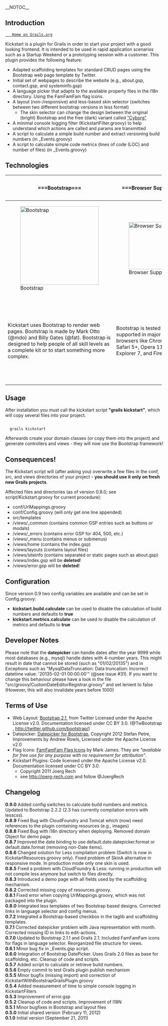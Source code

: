 __NOTOC__

== Introduction ==

<a class="button minibutton btn-pull-request" href="http://grails.org/plugin/kickstart-with-bootstrap">
	Home on Grails.org
</a>

Kickstart is a plugin for Grails in order to start your project with a good looking frontend. It is intended to be used in rapid application scenarios such as a Startup Weekend or a prototyping session with a customer.
This plugin provides the following feature:
* Adapted scaffolding templates for standard CRUD pages using the Bootstrap web page template by Twitter.
* Initial set of webpages to describe the website (e.g., about.gsp, contact.gsp, and systeminfo.gsp)
* A language picker that adapts to the available property files in the i18n directory. Using the FamFamFam flag icons.
* A layout (non-/responsive) and less-based skin selector (switches between two different bootstrap versions in less format)
** The skin selector can change the design between the original (bright) Bootstrap and the free (dark) variant called [http://bootswatch.com/cyborg/ "Cyborg"] 
* A minimal console logging filter (KickstartFilter.groovy) to help understand which actions are called and params are transmitted
* A script to calculate a simple build number and extract versioning build numbers (in _Events.groovy)
* A script to calculate simple code metrics (lines of code (LOC) and number of files) (in _Events.groovy)

== Technologies ==
{| style="border-width: 0px; text-align: center;" 
! width="33%" |===Bootstrap===
! width="33%" |===Browser Support===
! width="33%" |===Tech Foundation===
|- align="center"
| [[File:https://github.com/joergrech/KickstartWithBootstrap/blob/master/web-app/images/frontpage/bs-docs-twitter-github.png?raw=true|250px|Bootstrap]]
| [[File:https://github.com/joergrech/KickstartWithBootstrap/blob/master/web-app/images/frontpage/browser_logos.png?raw=true|x150px|Browser Support]]
| [[File:https://github.com/joergrech/KickstartWithBootstrap/blob/master/web-app/images/frontpage/html5css3.png?raw=true|x50px|Technologies Used]]
|- valign="top"
| Kickstart uses Bootstrap to render web pages. Bootstrap is made by Mark Otto (@mdo) and Billy Gates (@fat). Bootstrap is designed to help people of all skill levels as a complete kit or to start something more complex.
| Bootstrap is tested and supported in major modern browsers like Chrome 14, Safari 5+, Opera 11, Internet Explorer 7, and Firefox 5.
| Bootstrap is based on elements of HTML 5, CSS 3, Javascript 1.8, and jQuery 1.7 with progressively enhanced components to enable a responsive design of the website. Kickstart is built using Groovy 2.0 and Java 7 integrated into the Grails 2.1 framework. 
|}

== Usage ==
After installation you must call the kickstart script '''"grails kickstart"''', which will copy several files into your project. 

<pre style="border: 1px solid #ccc; border-radius: 3px; background-color: #F8F8F8;">

  grails kickstart

</pre>

Afterwards create your domain classes (or copy them into the project) and generate controllers and views - they will
now use the Bootstrap framework!

== Consequences! ==
The Kickstart script will (after asking you) overwrite a few files in the conf, src, and views directories of your project - '''you should use it only on fresh new Grails projects'''. 

Affected files and directories (as of version 0.8.0; see script/Kickstart.groovy for current procedure):
* conf/UrlMappings.groovy
* conf/Config.groovy (will only get one line appended)
* src/templates
* /views/_common (contains common GSP entries such as buttons or modals)
* /views/_errors (contains error GSP for 404, 500, etc.)
* /views/_menu   (contains menus or submenus)
* /views/home    (contains the index.gsp)
* /views/layouts (contains layout files)
* /views/siteinfo (contains separated or static pages such as about.gsp)
* /views/index.gsp will be '''deleted'''!
* /views/error.gsp will be '''deleted'''!

== Configuration ==
Since version 0.9 two config variables are available and can be set in Config.groovy:
* '''kickstart.build.calculate''' can be used to disable the calculation of build numbers and defaults to '''true''' 	
* '''kickstart.metrics.calculate''' can be used to disable the calculation of metrics and defaults to '''true''' 

== Developer Notes ==
Please note that the '''datepicker''' can handle dates after the year 9999 while most databases (e.g., mysql) handle dates with 4-number years. This might result in date that cannot be stored (such as "01/02/20135") and in Exceptions such as "MysqlDataTruncation: Data truncation: Incorrect datetime value: '20135-02-01 00:00:00'" (@see issue #31). If you want to change this behaviour please have a look in the file "src/groovy/CustomDateEditorRegistrar.groovy" and set lenient to false (However, this will also invalidate years before 1000) 

== Terms of Use ==

* Web Layout: [http://twitter.github.com/bootstrap/ Bootstrap 2.1], from Twitter Licensed under the Apache License v2.0. Documentation licensed under CC BY 3.0. (@TwBootstrap , http://twitter.github.com/bootstrap/)
* Datepicker: [https://github.com/eternicode/bootstrap-datepicker Datepicker for Bootstrap], Copyright 2012 Stefan Petre, Improvements by Andrew Rowls, Licensed under the Apache License v2.0
* Flag Icons: [http://www.famfamfam.com/lab/icons/flags/ FamFamFam Flag Icons] by Mark James. They are <i>"available for free use for any purpose with no requirement for attribution"</i>.
* Kickstart Plugins: Code licensed under the Apache License v2.0. Documentation licensed under CC BY 3.0. 
** Copyright 2011 Joerg Rech 
** see http://joerg-rech.com and follow @JoergRech

== Changelog ==
'''0.9.0''' Added config switches to calculate build numbers and metrics. Updated to Bootstrap 2.2.2 (2.3 has currently compilation errors with lesscss).<br/>
'''0.8.9''' Fixed Bug with CloudFoundry and Tomcat which (now) need references to the plugin containing resources (e.g., images)<br/>
'''0.8.8''' Fixed Bug with i18n directory when deploying. Removed domain Object for demo page.<br/>
'''0.8.7''' Improved the date binding to use default.date.datepicker.format or default.date.format (removing non-Date items).<br/>
'''0.8.6''' Changed solution for Less compilation problem (Switch is now in KickstartResources.groovy only). Fixed problem of SkinA alternative in responsive mode. In production mode only one skin is used.<br/>
'''0.8.5''' Fixed a problem with CloudFoundry & Less: running in production will not compile less anymore but switch to files directly. <br/>
'''0.8.3''' Introduced a demo page with all fields used by the scaffolding mechanism. <br/>
'''0.8.2''' Corrected missing copy of resources.groovy. <br/>
'''0.8.1''' Fixed error when copying UrlMappings.groovy, which was not packaged into the plugin. <br/>
'''0.8.0''' Integrated less templates of two Bootstrap based designs. Corrected links in language selector and config menus. <br/>
'''0.7.2''' Integrated a Bootstrap-based checkbox in the taglib and scaffolding templates. <br/>
'''0.7.1''' Corrected datepicker problem with Java representation with month. Corrected missing ID in links to edit-actions. <br/>
'''0.7.0''' Updated to Bootstrap 2.1.1 and Grails 2.1. Included FamFamFam icons for flags in language selector. Reorganized file structure for views. <br/>
'''0.6.1''' Minor bug fix in _Events.gsp script. <br/>
'''0.6.0''' Integration of Bootstrap DatePicker. Uses Grails 2.0 files as base for scaffolding, etc. Cleanup of code and scripts. <br/>
'''0.5.7''' Added script to calculate or retrieve build numbers.<br/>
'''0.5.6''' Empty commit to test Grails plugin publish mechanism<br/>
'''0.5.5''' Minor bugfix (missing import) and correction of KickstartWithBootstrapGrailsPlugin.groovy<br/>
'''0.5.4''' Added measurement of time to simple console logging in KickstartFilters<br/>
'''0.5.3''' Improvement of error.gsp<br/>
'''0.5.2''' Cleanup of code and scripts. Improvement of I18N <br/>
'''0.5.1''' Minor bugfixes in Bootstrap and layout files <br/>
'''0.5.0''' Initial shared version (February 11, 2012)<br/>
'''0.1.0''' Initial version (September 21, 2011)<br/>
